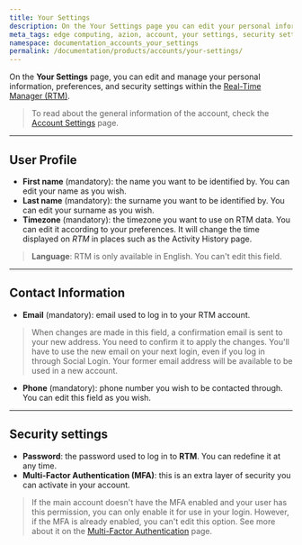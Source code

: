 ```yaml
---
title: Your Settings
description: On the Your Settings page you can edit your personal information on Real-Time Manager (RTM).
meta_tags: edge computing, azion, account, your settings, security settings
namespace: documentation_accounts_your_settings
permalink: /documentation/products/accounts/your-settings/
---
```


On the **Your Settings** page, you can edit and manage your personal information, preferences, and security settings within the [Real-Time Manager (RTM)](https://manager.azion.com/). 

> To read about the general information of the account, check the [Account Settings](/en/documentation/products/accounts/your-settings/) page. 

---

## User Profile
- **First name** (mandatory): the name you want to be identified by. You can edit your name as you wish.
- **Last name** (mandatory): the surname you want to be identified by. You can edit your surname as you wish.
- **Timezone** (mandatory): the timezone you want to use on RTM data. You can edit it according to your preferences. It will change the time displayed on *RTM* in places such as the Activity History page. 

> **Language**: RTM is only available in English. You can't edit this field.

---

## Contact Information

- **Email** (mandatory): email used to log in to your RTM account. 

> When changes are made in this field, a confirmation email is sent to your new address. You need to confirm it to apply the changes. You'll have to use the new email on your next login, even if you log in through Social Login. Your former email address will be available to be used in a new account.

- **Phone** (mandatory): phone number you wish to be contacted through. You can edit this field as you wish.

---

## Security settings

- **Password**: the password used to log in to **RTM**. You can redefine it at any time. 
- **Multi-Factor Authentication (MFA)**: this is an extra layer of security you can activate in your account. 

> If the main account doesn't have the MFA enabled and your user has this permission, you can only enable it for use in your login. However, if the MFA is already enabled, you can't edit this option. See more about it on the [Multi-Factor Authentication](/en/documentation/products/accounts/multi-factor-authentication/) page.
